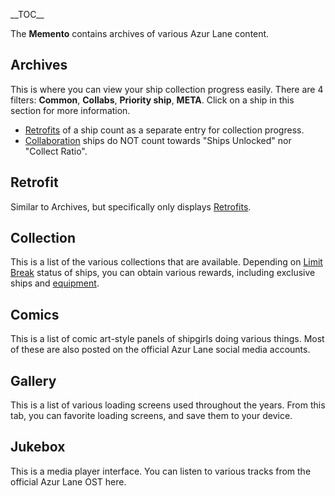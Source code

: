 __TOC__

The '''Memento''' contains archives of various Azur Lane content. 

{{Image Gallery|width=350|height=
| Memento Archives EN.png | [[#Archives|Archives]]
| Memento Retrofit EN.png | [[#Retrofit|Retrofit]]
| Memento Collections EN.png | [[#Collection|Collection]]
| Comics Selection Screen EN.png | [[#Comics|Comics]]
| Memento Gallery EN.png | [[#Gallery|Gallery]]
| Memento Jukebox EN.png | [[#Jukebox|Jukebox]]
}}

== Archives ==

This is where you can view your ship collection progress easily. There are 4 filters: '''Common''', '''Collabs''', '''Priority ship''', '''META'''. Click on a ship in this section for more information. 
* [[Retrofit|Retrofits]] of a ship count as a separate entry for collection progress. 
* [[Events#Collaboration Events|Collaboration]] ships do NOT count towards "Ships Unlocked" nor "Collect Ratio".

== Retrofit ==
{{See also|[[Retrofit|Retrofit (Dockyard)]]}}

Similar to Archives, but specifically only displays [[Retrofit|Retrofits]].

== Collection ==
{{Main|[[List of Collections]]}}

This is a list of the various collections that are available. Depending on [[Limit Break]] status of ships, you can obtain various rewards, including exclusive ships and [[Equipment|equipment]].

== Comics ==
{{Main|[[Comics]]}}

This is a list of comic art-style panels of shipgirls doing various things. Most of these are also posted on the official Azur Lane social media accounts.

== Gallery ==
{{Main|[[Loading Screens]]}}

This is a list of various loading screens used throughout the years. From this tab, you can favorite loading screens, and save them to your device. 

== Jukebox ==

This is a media player interface. You can listen to various tracks from the official Azur Lane OST here.

